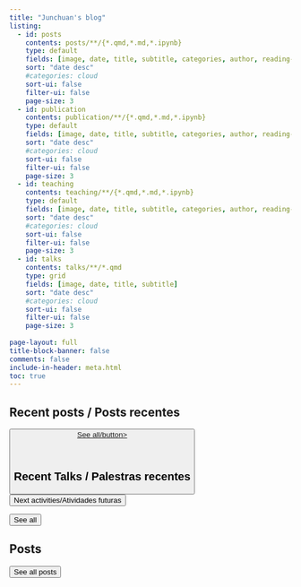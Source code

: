 ```yaml
---
title: "Junchuan's blog"
listing:
  - id: posts
    contents: posts/**/{*.qmd,*.md,*.ipynb}
    type: default
    fields: [image, date, title, subtitle, categories, author, reading-time]
    sort: "date desc"
    #categories: cloud
    sort-ui: false
    filter-ui: false
    page-size: 3
  - id: publication
    contents: publication/**/{*.qmd,*.md,*.ipynb}
    type: default
    fields: [image, date, title, subtitle, categories, author, reading-time]
    sort: "date desc"
    #categories: cloud
    sort-ui: false
    filter-ui: false
    page-size: 3     
  - id: teaching
    contents: teaching/**/{*.qmd,*.md,*.ipynb}
    type: default
    fields: [image, date, title, subtitle, categories, author, reading-time]
    sort: "date desc"
    #categories: cloud
    sort-ui: false
    filter-ui: false
    page-size: 3
  - id: talks
    contents: talks/**/*.qmd
    type: grid
    fields: [image, date, title, subtitle]
    sort: "date desc"
    #categories: cloud
    sort-ui: false
    filter-ui: false
    page-size: 3        
  
page-layout: full
title-block-banner: false
comments: false
include-in-header: meta.html  
toc: true
---
```


## Recent posts / Posts recentes

::: {#posts}
:::

<a href="../posts/index.html"> <button type="button" class="btn btn-primary float-end btn-sm">See all/button></a>

<br>

## Recent Talks / Palestras recentes

<a href="../talks/index.html"> <button type="button" class="btn btn-danger float-end btn-sm">Next activities/Atividades futuras</button></a><br>

::: {#talks}
:::

<a href="../talks/index.html"> <button type="button" class="btn btn-primary float-end btn-sm">See all</button></a>

## Posts 

::: {#posts}
:::

<a href="../posts/index.html"> <button type="button" class="btn btn-primary float-end btn-sm">See all posts</button></a>

